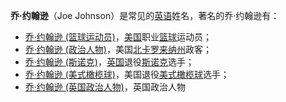 {{noteTA
|T=zh-cn:乔·约翰逊; zh-tw:喬·強森; zh-hk:祖·莊遜;
|1=zh-cn:乔·约翰逊; zh-tw:喬·強森; zh-hk:祖·莊遜;
}}

'''乔·约翰逊'''（Joe Johnson）是常见的[[英语|英语]]姓名，著名的乔·约翰逊有：

*[[乔·约翰逊_(篮球运动员)|乔·约翰逊 (篮球运动员)]]，[[美国|美国]]职业[[篮球|篮球]]运动员；
*[[乔·约翰逊_(政治人物)|乔·约翰逊 (政治人物)]]，美国[[北卡罗来纳州|北卡罗来纳州]]政客；
*[[乔·约翰逊_(斯诺克)|乔·约翰逊 (斯诺克)]]，[[英国|英国]]退役[[斯诺克|斯诺克]]选手；
*[[乔·约翰逊_(美式橄榄球)|乔·约翰逊 (美式橄榄球)]]，美国退役[[美式橄榄球|美式橄榄球]]选手；
*[[乔·约翰逊_(英国政治人物)|乔·约翰逊 (英国政治人物)]]，英国政治人物

{{Disambiguation|Cat=四字人名译名消歧义}}